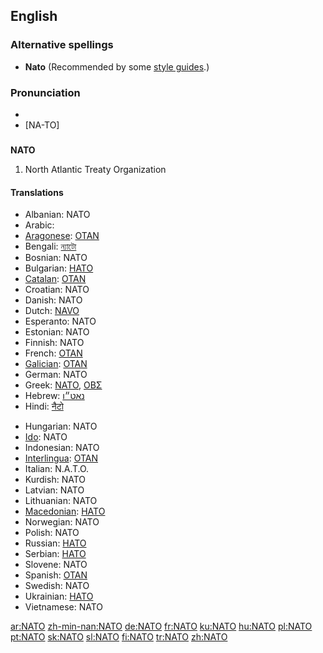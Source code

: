 {{see|nato}}
==English==
{{wikipedia}}

===Alternative spellings===
* '''Nato''' (Recommended by some [[style guide]]s.)

===Pronunciation===
* {{IPA|/'neɪtəʊ/}}
* [NA-TO]

==={{acronym}}===
'''NATO'''

# North Atlantic Treaty Organization

====Translations====
{{top}}
* Albanian: NATO
* Arabic: {{ARchar|[[حلف الناتو]]}}
* [[Aragonese]]: [[OTAN]] {{f}}
* Bengali: [[ন্যাটো]]
* Bosnian: NATO
* Bulgarian: [[НАТО]]
* [[Catalan]]: [[OTAN]] {{f}}
* Croatian: NATO
* Danish: NATO
* Dutch: [[NAVO]]
* Esperanto: NATO
* Estonian: NATO
* Finnish: NATO
* French: [[OTAN]] {{f}}
* [[Galician]]: [[OTAN]] {{f}}
* German: NATO {{f}}
* Greek: [[ΝΑΤΟ]], [[ΟΒΣ]]
* Hebrew: [[נאט״ו]]
* Hindi: [[नैटो]]
{{mid}}
* Hungarian: NATO
* [[Ido]]: NATO
* Indonesian: NATO
* [[Interlingua]]: [[OTAN]]
* Italian: N.A.T.O.
* Kurdish: NATO
* Latvian: NATO
* Lithuanian: NATO
* [[Macedonian]]: [[НАТО]]
* Norwegian: NATO
* Polish: NATO
* Russian: [[НАТО]] {{f}}
* Serbian: [[НАТО]]
* Slovene: NATO
* Spanish: [[OTAN]] {{f}}
* Swedish: NATO
* Ukrainian: [[НАТО]]
* Vietnamese: NATO
{{bottom}}

[[ar:NATO]]
[[zh-min-nan:NATO]]
[[de:NATO]]
[[fr:NATO]]
[[ku:NATO]]
[[hu:NATO]]
[[pl:NATO]]
[[pt:NATO]]
[[sk:NATO]]
[[sl:NATO]]
[[fi:NATO]]
[[tr:NATO]]
[[zh:NATO]]
